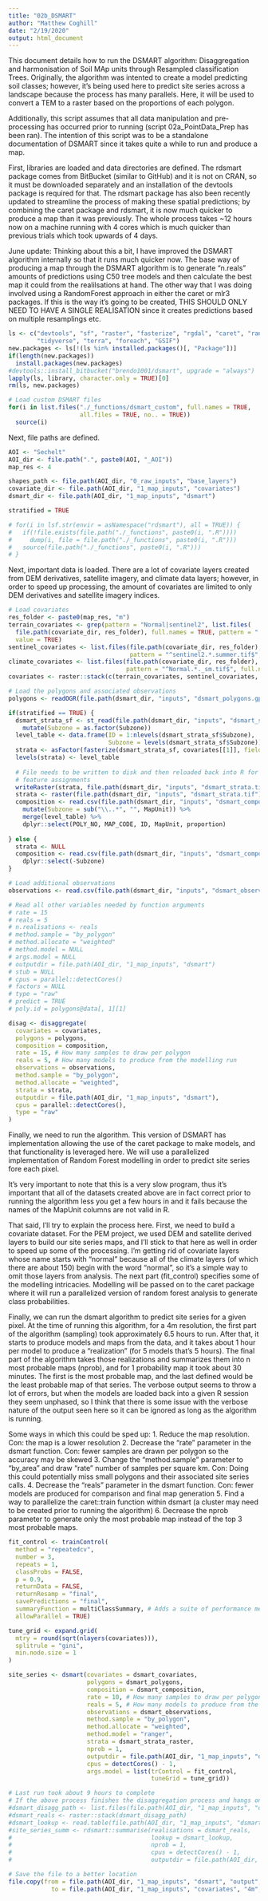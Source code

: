 ```yaml
---
title: "02b_DSMART"
author: "Matthew Coghill"
date: "2/19/2020"
output: html_document
---
```

This document details how to run the DSMART algorithm: Disaggregation and harmonisation of Soil MAp units through Resampled classification Trees. Originally, the algorithm was intented to create a model predicting soil classes; however, it's being used here to predict site series across a landscape because the process has many parallels. Here, it will be used to convert a TEM to a raster based on the proportions of each polygon.

Additionally, this script assumes that all data manipulation and pre-processing has occurred prior to running (script 02a_PointData_Prep has been ran). The intention of this script was to be a standalone documentation of DSMART since it takes quite a while to run and produce a map.

First, libraries are loaded and data directories are defined. The rdsmart package comes from BitBucket (similar to GitHub) and it is not on CRAN, so it must be downloaded separately and an installation of the devtools package is required for that. The rdsmart package has also been recently updated to streamline the process of making these spatial predictions; by combining the caret package and rdsmart, it is now much quicker to produce a map than it was previously. The whole process takes ~12 hours now on a machine running with 4 cores which is much quicker than previous trials which took upwards of 4 days.

June update: Thinking about this a bit, I have improved the DSMART algorithm internally so that it runs much quicker now. The base way of producing a map through the DSMART algorithm is to generate "n.reals" amounts of predictions using C50 tree models and then calculate the best map it could from the realilsations at hand. The other way that I was doing involved using a RandomForest approach in either the caret or mlr3 packages. If this is the way it's going to be created, THIS SHOULD ONLY NEED TO HAVE A SINGLE REALISATION since it creates predictions based on multiple resamplings etc.

```r

ls <- c("devtools", "sf", "raster", "fasterize", "rgdal", "caret", "randomForest", 
        "tidyverse", "terra", "foreach", "GSIF")
new.packages <- ls[!(ls %in% installed.packages()[, "Package"])]
if(length(new.packages))
  install.packages(new.packages)
#devtools::install_bitbucket("brendo1001/dsmart", upgrade = "always")
lapply(ls, library, character.only = TRUE)[0]
rm(ls, new.packages)

# Load custom DSMART files
for(i in list.files("./_functions/dsmart_custom", full.names = TRUE, 
                    all.files = TRUE, no.. = TRUE))
  source(i)

```

Next, file paths are defined.

```r

AOI <- "Sechelt"
AOI_dir <- file.path(".", paste0(AOI, "_AOI"))
map_res <- 4

shapes_path <- file.path(AOI_dir, "0_raw_inputs", "base_layers")
covariate_dir <- file.path(AOI_dir, "1_map_inputs", "covariates")
dsmart_dir <- file.path(AOI_dir, "1_map_inputs", "dsmart")

stratified = TRUE

# for(i in lsf.str(envir = asNamespace("rdsmart"), all = TRUE)) {
#   if(!file.exists(file.path("./_functions", paste0(i, ".R"))))
#     dump(i, file = file.path("./_functions", paste0(i, ".R")))
#   source(file.path("./_functions", paste0(i, ".R")))
# }

```





Next, important data is loaded. There are a lot of covariate layers created from DEM derivatives, satellite imagery, and climate data layers; however, in order to speed up processing, the amount of covariates are limited to only DEM derivatives and satellite imagery indices.

```r

# Load covariates
res_folder <- paste0(map_res, "m")
terrain_covariates <- grep(pattern = "Normal|sentinel2", list.files(
  file.path(covariate_dir, res_folder), full.names = TRUE, pattern = ".tif$"), invert = TRUE, 
  value = TRUE)
sentinel_covariates <- list.files(file.path(covariate_dir, res_folder), 
                                  pattern = "^sentinel2.*.summer.tif$", full.names = TRUE)
climate_covariates <- list.files(file.path(covariate_dir, res_folder), 
                                 pattern = "^Normal.*._sm.tif$", full.names = TRUE)
covariates <- raster::stack(c(terrain_covariates, sentinel_covariates, climate_covariates))

# Load the polygons and associated observations
polygons <- readOGR(file.path(dsmart_dir, "inputs", "dsmart_polygons.gpkg"), layer = "dsmart_polygons")

if(stratified == TRUE) {
  dsmart_strata_sf <- st_read(file.path(dsmart_dir, "inputs", "dsmart_strata.gpkg")) %>% 
    mutate(Subzone = as.factor(Subzone))
  level_table <- data.frame(ID = 1:nlevels(dsmart_strata_sf$Subzone), 
                            Subzone = levels(dsmart_strata_sf$Subzone))
  strata <- asFactor(fasterize(dsmart_strata_sf, covariates[[1]], field = "Subzone"))
  levels(strata) <- level_table
  
  # File needs to be written to disk and then reloaded back into R for proper 
  # feature assignments
  writeRaster(strata, file.path(dsmart_dir, "inputs", "dsmart_strata.tif"), overwrite = TRUE)
  strata <- raster(file.path(dsmart_dir, "inputs", "dsmart_strata.tif"))
  composition <- read.csv(file.path(dsmart_dir, "inputs", "dsmart_composition.csv")) %>% 
    mutate(Subzone = sub("\\..*", "", MapUnit)) %>% 
    merge(level_table) %>% 
    dplyr::select(POLY_NO, MAP_CODE, ID, MapUnit, proportion)
  
} else {
  strata <- NULL
  composition <- read.csv(file.path(dsmart_dir, "inputs", "dsmart_composition.csv")) %>% 
    dplyr::select(-Subzone)
}

# Load additional observations
observations <- read.csv(file.path(dsmart_dir, "inputs", "dsmart_observations.csv"))

# Read all other variables needed by function arguments
# rate = 15
# reals = 5
# n.realisations <- reals
# method.sample = "by_polygon"
# method.allocate = "weighted"
# method.model = NULL
# args.model = NULL
# outputdir = file.path(AOI_dir, "1_map_inputs", "dsmart")
# stub = NULL
# cpus = parallel::detectCores()
# factors = NULL
# type = "raw"
# predict = TRUE
# poly.id = polygons@data[, 1][1]


```





```r

disag <- disaggregate(
  covariates = covariates, 
  polygons = polygons, 
  composition = composition,
  rate = 15, # How many samples to draw per polygon
  reals = 5, # How many models to produce from the modelling run
  observations = observations, 
  method.sample = "by_polygon", 
  method.allocate = "weighted",
  strata = strata, 
  outputdir = file.path(AOI_dir, "1_map_inputs", "dsmart"), 
  cpus = parallel::detectCores(), 
  type = "raw"
)

```



Finally, we need to run the algorithm. This version of DSMART has implementation allowing the use of the caret package to make models, and that functionality is leveraged here. We will use a parallelized implementation of Random Forest modelling in order to predict site series fore each pixel.

It's very important to note that this is a very slow program, thus it's important that all of the datasets created above are in fact correct prior to running the algorithm less you get a few hours in and it fails because the names of the MapUnit columns are not valid in R.

That said, I'll try to explain the process here. First, we need to build a covariate dataset. For the PEM project, we used DEM and satellite derived layers to build our site series maps, and I'll stick to that here as well in order to speed up some of the processing. I'm getting rid of covariate layers whose name starts with "normal" because all of the climate layers (of which there are about 150) begin with the word "normal", so it's a simple way to omit those layers from analysis. The next part (fit_control) specifies some of the modelling intricacies. Modelling will be passed on to the caret package where it will run a parallelized version of random forest analysis to generate class probabilities.

Finally, we can run the dsmart algorithm to predict site series for a given pixel. At the time of running this algorithm, for a 4m resolution, the first part of the algorithm (sampling) took approximately 6.5 hours to run. After that, it starts to produce models and maps from the data, and it takes about 1 hour per model to produce a "realization" (for 5 models that's 5 hours). The final part of the algorithm takes those realizations and summarizes them into n most probable maps (nprob), and for 1 probability map it took about 30 minutes. The first is the most probable map, and the last defined would be the least probable map of that series. The verbose output seems to throw a lot of errors, but when the models are loaded back into a given R session they seem unphased, so I think that there is some issue with the verbose nature of the output seen here so it can be ignored as long as the algorithm is running.

Some ways in which this could be sped up:
1. Reduce the map resolution. Con: the map is a lower resolution
2. Decrease the "rate" parameter in the dsmart function. Con: fewer samples are drawn per polygon so the accuracy may be skewed
3. Change the "method.sample" parameter to "by_area" and draw "rate" number of samples per square km. Con: Doing this could potentially miss small polygons and their associated site series calls.
4. Decrease the "reals" parameter in the dsmart function. Con: fewer models are produced for comparison and final map generation
5. Find a way to parallelize the caret::train function within dsmart (a cluster may need to be created prior to running the algorithm)
6. Decrease the nprob parameter to generate only the most probable map instead of the top 3 most probable maps.

```r

fit_control <- trainControl(
  method = "repeatedcv", 
  number = 3, 
  repeats = 1, 
  classProbs = FALSE,
  p = 0.9, 
  returnData = FALSE,
  returnResamp = "final",
  savePredictions = "final",
  summaryFunction = multiClassSummary, # Adds a suite of performance metrics to the output
  allowParallel = TRUE)

tune_grid <- expand.grid(
  mtry = round(sqrt(nlayers(covariates))),
  splitrule = "gini", 
  min.node.size = 1
)

site_series <- dsmart(covariates = dsmart_covariates, 
                      polygons = dsmart_polygons, 
                      composition = dsmart_composition,
                      rate = 10, # How many samples to draw per polygon
                      reals = 5, # How many models to produce from the modelling run
                      observations = dsmart_observations, 
                      method.sample = "by_polygon", 
                      method.allocate = "weighted", 
                      method.model = "ranger", 
                      strata = dsmart_strata_raster, 
                      nprob = 1, 
                      outputdir = file.path(AOI_dir, "1_map_inputs", "dsmart"), 
                      cpus = detectCores() - 1, 
                      args.model = list(trControl = fit_control,  
                                        tuneGrid = tune_grid))

# Last run took about 9 hours to complete
# If the above process finishes the disaggregation process and hangs on the summarise process, use the following part to get going again.
#dsmart_disagg_path <- list.files(file.path(AOI_dir, "1_map_inputs", "dsmart", "output", "realisations"), full.names = TRUE)
#dsmart_reals <- raster::stack(dsmart_disagg_path)
#dsmart_lookup <- read.table(file.path(AOI_dir, "1_map_inputs", "dsmart", "output", "lookup.txt"), sep = ",", header = TRUE)
#site_series_summ <- rdsmart::summarise(realisations = dsmart_reals, 
#                                       lookup = dsmart_lookup, 
#                                       nprob = 1, 
#                                       cpus = detectCores() - 1, 
#                                       outputdir = file.path(AOI_dir, "1_map_inputs", "dsmart"))

# Save the file to a better location
file.copy(from = file.path(AOI_dir, "1_map_inputs", "dsmart", "output", "mostprobable", "mostprob_01_class.tif"), 
            to = file.path(AOI_dir, "1_map_inputs", "covariates", "4m", "site_series.tif"))
```